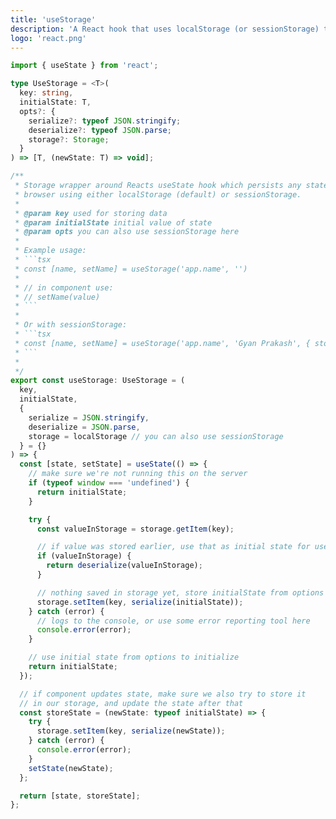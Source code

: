 ```yaml
---
title: 'useStorage'
description: 'A React hook that uses localStorage (or sessionStorage) to persist component state.'
logo: 'react.png'
---
```


````ts
import { useState } from 'react';

type UseStorage = <T>(
  key: string,
  initialState: T,
  opts?: {
    serialize?: typeof JSON.stringify;
    deserialize?: typeof JSON.parse;
    storage?: Storage;
  }
) => [T, (newState: T) => void];

/**
 * Storage wrapper around Reacts useState hook which persists any state in the
 * browser using either localStorage (default) or sessionStorage.
 *
 * @param key used for storing data
 * @param initialState initial value of state
 * @param opts you can also use sessionStorage here
 *
 * Example usage:
 * ```tsx
 * const [name, setName] = useStorage('app.name', '')
 *
 * // in component use:
 * // setName(value)
 * ```
 *
 * Or with sessionStorage:
 * ```tsx
 * const [name, setName] = useStorage('app.name', 'Gyan Prakash', { storage: window.sessionStorage })
 * ```
 *
 */
export const useStorage: UseStorage = (
  key,
  initialState,
  {
    serialize = JSON.stringify,
    deserialize = JSON.parse,
    storage = localStorage // you can also use sessionStorage
  } = {}
) => {
  const [state, setState] = useState(() => {
    // make sure we're not running this on the server
    if (typeof window === 'undefined') {
      return initialState;
    }

    try {
      const valueInStorage = storage.getItem(key);

      // if value was stored earlier, use that as initial state for useState
      if (valueInStorage) {
        return deserialize(valueInStorage);
      }

      // nothing saved in storage yet, store initialState from options
      storage.setItem(key, serialize(initialState));
    } catch (error) {
      // logs to the console, or use some error reporting tool here
      console.error(error);
    }

    // use initial state from options to initialize
    return initialState;
  });

  // if component updates state, make sure we also try to store it
  // in our storage, and update the state after that
  const storeState = (newState: typeof initialState) => {
    try {
      storage.setItem(key, serialize(newState));
    } catch (error) {
      console.error(error);
    }
    setState(newState);
  };

  return [state, storeState];
};
````
